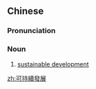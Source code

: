 {{also|可持续发展}}
==Chinese==
{{zh-forms|s=可持续发展|type=32}}

===Pronunciation===
{{zh-pron
|m=kěchíxù fāzhǎn
|c=ho2 ci4 zuk6 faat3 zin2
|cat=n
}}

===Noun===
{{zh-noun}}

# [[sustainable development]]

[[zh:可持續發展]]